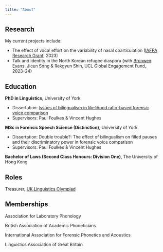 ```yaml
---
title: "About"
---
```


## Research

My current projects include:

- The effect of vocal effort on the variability of nasal coarticulation ([IAFPA Research Grant](https://www.iafpa.net/about/research-grants/), 2023)
- Talk and identity in the North Korean refugee diaspora (with [Bronwen Evans](https://www.ucl.ac.uk/pals/people/bronwen-evans), [Jieun Song](https://www.jieunsong.com/) & Rakgyun Shin, [UCL Global Engagement Fund](https://www.ucl.ac.uk/global/funding-staff/global-engagement-funds), 2023–24)

## Education

**PhD in Linguistics**, University of York

- Dissertation: [Issues of bilingualism in likelihood ratio-based forensic voice comparison](https://etheses.whiterose.ac.uk/30007/)
- Supervisors: Paul Foulkes & Vincent Hughes

**MSc in Forensic Speech Science (Distinction)**, University of York

- Dissertation: Double trouble?: The effect of bilingualism on filled pauses and their discriminatory power in forensic voice comparison
- Supervisors: Paul Foulkes & Vincent Hughes

**Bachelor of Laws (Second Class Honours: Division One)**, The University of Hong Kong

## Roles

Treasurer, [UK Linguistics Olympiad](https://www.uklo.org/)

## Memberships

Association for Laboratory Phonology

British Association of Academic Phoneticians

International Association for Forensic Phonetics and Acoustics

Linguistics Association of Great Britain